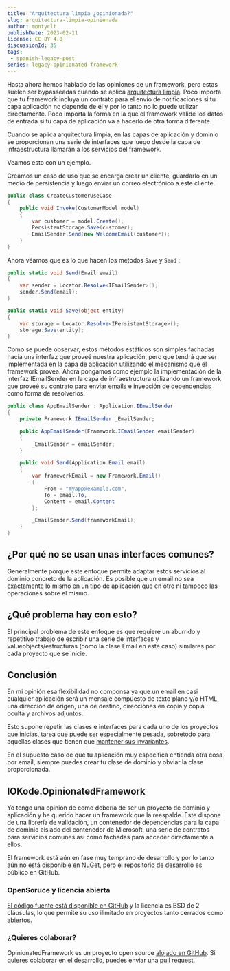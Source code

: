 ```yaml
---
title: "Arquitectura limpia ¿opinionada?"
slug: arquitectura-limpia-opinionada
author: montyclt
publishDate: 2023-02-11
license: CC BY 4.0
discussionId: 35
tags:
 - spanish-legacy-post
series: legacy-opinionated-framework
---
```


Hasta ahora hemos hablado de las opiniones de un framework, pero estas suelen
ser bypasseadas cuando se aplica [arquitectura
limpia](https://www.amazon.es/dp/8441539901). Poco importa que tu framework
incluya un contrato para el envío de notificaciones si tu capa aplicación no
depende de él y por lo tanto no lo puede utilizar directamente. Poco importa la
forma en la que el framework valide los datos de entrada si tu capa de
aplicación va a hacerlo de otra forma diferente.

Cuando se aplica arquitectura limpia, en las capas de aplicación y dominio se
proporcionan una serie de interfaces que luego desde la capa de infraestructura
llamarán a los servicios del framework.

Veamos esto con un ejemplo.

Creamos un caso de uso que se encarga crear un cliente, guardarlo en un medio de
persistencia y luego enviar un correo electrónico a este cliente.

```csharp
public class CreateCustomerUseCase
{
    public void Invoke(CustomerModel model)
    {
        var customer = model.Create();
        PersistentStorage.Save(customer);
        EmailSender.Send(new WelcomeEmail(customer));
    }
}
```

Ahora véamos que es lo que hacen los métodos `Save` y `Send` :

```csharp
public static void Send(Email email)
{
    var sender = Locator.Resolve<IEmailSender>();
    sender.Send(email);
}

public static void Save(object entity)
{
    var storage = Locator.Resolve<IPersistentStorage>();
    storage.Save(entity);
}
```

Como se puede observar, estos métodos estáticos son simples fachadas hacía una
interfaz que proveé nuestra aplicación, pero que tendrá que ser implementada en
la capa de aplicación utilizando el mecanismo que el framework provea. Ahora
pongamos como ejemplo la implementación de la interfaz IEmailSender en la capa
de infraestructura utilizando un framework que proveé su contrato para enviar
emails e inyección de dependencias como forma de resolverlos.

```csharp
public class AppEmailSender : Application.IEmailSender
{
    private Framework.IEmailSender _EmailSender;

    public AppEmailSender(Framework.IEmailSender emailSender)
    {
        _EmailSender = emailSender;
    }

    public void Send(Application.Email email)
    {
        var frameworkEmail = new Framework.Email()
        {
            From = "myapp@example.com",
            To = email.To,
            Content = email.Content
        };

        _EmailSender.Send(frameworkEmail);
    }
}
```

## ¿Por qué no se usan unas interfaces comunes?

Generalmente porque este enfoque permite adaptar estos servicios al dominio
concreto de la aplicación. Es posible que un email no sea exactamente lo mismo
en un tipo de aplicación que en otro ni tampoco las operaciones sobre el mismo.

## ¿Qué problema hay con esto?

El principal problema de este enfoque es que requiere un aburrido y repetitivo
trabajo de escribir una serie de interfaces y valueobjects/estructuras (como la
clase Email en este caso) similares por cada proyecto que se inicie.

## Conclusión

En mi opinión esa flexibilidad no componsa ya que un email en casi cualquier
aplicación será un mensaje compuesto de texto plano y/o HTML, una dirección de
origen, una de destino, direcciones en copia y copia oculta y archivos adjuntos.

Esto supone repetir las clases e interfaces para cada uno de los proyectos que
inicias, tarea que puede ser especialmente pesada, sobretodo para aquellas
clases que tienen que [mantener sus
invariantes](https://blog.koalite.com/2014/01/diseno-por-contrato/).

En el supuesto caso de que tu aplicación muy especifica entienda otra cosa por
email, siempre puedes crear tu clase de dominio y obviar la clase proporcionada.

## IOKode.OpinionatedFramework

Yo tengo una opinión de como debería de ser un proyecto de dominio y aplicación
y he querido hacer un framework que la reespalde. Este dispone de una librería
de validación, un contenedor de dependencias para la capa de dominio aislado del
contenedor de Microsoft, una serie de contratos para servicios comunes así como
fachadas para acceder directamente a ellos.

El framework está aún en fase muy temprano de desarrollo y por lo tanto aún no
está disponible en NuGet, pero el repositorio de desarrollo es público en
GitHub.

### OpenSoruce y licencia abierta

[El código fuente está disponible en
GitHub](https://github.com/iokode/OpinionatedFramework) y la licencia es BSD de
2 cláusulas, lo que permite su uso ilimitado en proyectos tanto cerrados como
abiertos.

### ¿Quieres colaborar?
OpinionatedFramework es un proyecto open source [alojado en
GitHub](https://github.com/iokode/OpinionatedFramework). Si quieres colaborar en
el desarrollo, puedes enviar una pull request.
